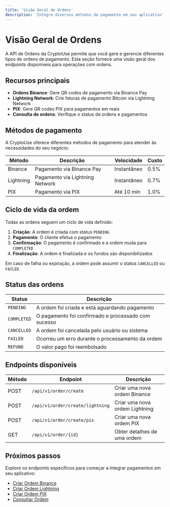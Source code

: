 ```yaml
---
title: 'Visão Geral de Ordens'
description: 'Integre diversos métodos de pagamento em seu aplicativo'
---
```


# Visão Geral de Ordens

A API de Ordens da CryptoUse permite que você gere e gerencie diferentes tipos de ordens de pagamento. Esta seção fornece uma visão geral dos endpoints disponíveis para operações com ordens.

## Recursos principais

- **Ordens Binance**: Gere QR codes de pagamento via Binance Pay
- **Lightning Network**: Crie faturas de pagamento Bitcoin via Lightning Network
- **PIX**: Gere QR codes PIX para pagamentos em reais
- **Consulta de ordens**: Verifique o status de ordens e pagamentos

## Métodos de pagamento

A CryptoUse oferece diferentes métodos de pagamento para atender às necessidades do seu negócio:

| Método | Descrição | Velocidade | Custo |
|--------|-----------|------------|-------|
| Binance | Pagamento via Binance Pay | Instantâneo | 0.5% |
| Lightning | Pagamento via Lightning Network | Instantâneo | 0.7% |
| PIX | Pagamento via PIX | Até 10 min | 1.0% |

## Ciclo de vida da ordem

Todas as ordens seguem um ciclo de vida definido:

1. **Criação**: A ordem é criada com status `PENDING`
2. **Pagamento**: O cliente efetua o pagamento
3. **Confirmação**: O pagamento é confirmado e a ordem muda para `COMPLETED`
4. **Finalização**: A ordem é finalizada e os fundos são disponibilizados

Em caso de falha ou expiração, a ordem pode assumir o status `CANCELLED` ou `FAILED`.

## Status das ordens

| Status | Descrição |
|--------|-----------|
| `PENDING` | A ordem foi criada e está aguardando pagamento |
| `COMPLETED` | O pagamento foi confirmado e processado com sucesso |
| `CANCELLED` | A ordem foi cancelada pelo usuário ou sistema |
| `FAILED` | Ocorreu um erro durante o processamento da ordem |
| `REFUND` | O valor pago foi reembolsado |

## Endpoints disponíveis

| Método | Endpoint | Descrição |
|--------|----------|-----------|
| POST | `/api/v1/order/create` | Criar uma nova ordem Binance |
| POST | `/api/v1/order/create/lightning` | Criar uma nova ordem Lightning |
| POST | `/api/v1/order/create/pix` | Criar uma nova ordem PIX |
| GET | `/api/v1/order/{id}` | Obter detalhes de uma ordem |

## Próximos passos

Explore os endpoints específicos para começar a integrar pagamentos em seu aplicativo:

- [Criar Ordem Binance](/api-reference/order/create)
- [Criar Ordem Lightning](/api-reference/order/create-lightning)
- [Criar Ordem PIX](/api-reference/order/create-pix)
- [Consultar Ordem](/api-reference/order/get) 